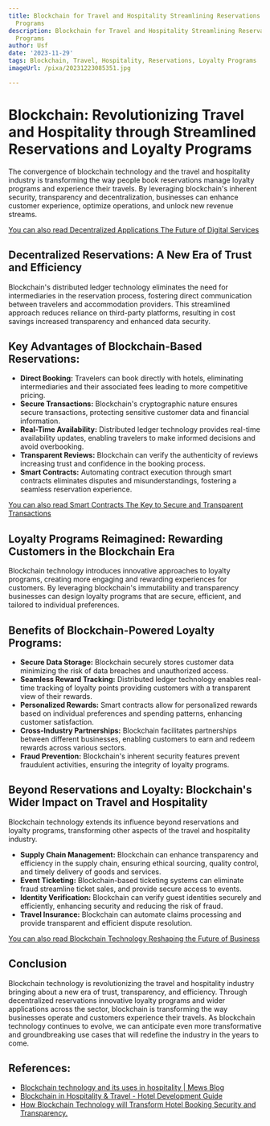 ```yaml
---
title: Blockchain for Travel and Hospitality Streamlining Reservations and Loyalty
  Programs
description: Blockchain for Travel and Hospitality Streamlining Reservations and Loyalty
  Programs
author: Usf
date: '2023-11-29'
tags: Blockchain, Travel, Hospitality, Reservations, Loyalty Programs
imageUrl: /pixa/20231223085351.jpg

---
```

# Blockchain: Revolutionizing Travel  and Hospitality through Streamlined Reservations and Loyalty Programs

The convergence of blockchain technology and the travel and hospitality industry is transforming the way people book reservations manage loyalty programs and  experience  their travels. By leveraging  blockchain's inherent security, transparency and decentralization, businesses can  enhance customer experience, optimize operations, and unlock new revenue streams.

[You can also read Decentralized Applications The Future of Digital Services](Decentralized%20Applications%20The%20Future%20of%20Digital%20Services)


## Decentralized Reservations: A New Era of Trust  and Efficiency

Blockchain's distributed ledger  technology eliminates the need for intermediaries in the reservation process, fostering direct communication between travelers  and accommodation providers.  This streamlined approach reduces reliance  on third-party platforms, resulting in cost savings increased transparency and enhanced data security.

## Key Advantages of Blockchain-Based  Reservations:

-  **Direct Booking:** Travelers can book directly with hotels, eliminating intermediaries  and their  associated fees  leading to more competitive pricing.
- **Secure Transactions:** Blockchain's cryptographic nature ensures secure transactions,  protecting  sensitive customer data and financial  information.
- **Real-Time Availability:** Distributed ledger technology provides real-time  availability updates, enabling travelers to make informed decisions and avoid overbooking.
- **Transparent Reviews:** Blockchain can verify the authenticity of reviews increasing trust and confidence in the booking  process.
- **Smart Contracts:**  Automating contract execution through smart contracts eliminates disputes and misunderstandings, fostering a seamless reservation experience.

[You can also read Smart Contracts The Key to  Secure  and  Transparent Transactions](Smart%20Contracts%20The%20Key%20to%20Secure%20and%20Transparent%20Transactions)


## Loyalty Programs Reimagined: Rewarding Customers  in the Blockchain Era

Blockchain technology introduces innovative approaches to loyalty programs, creating more engaging and  rewarding experiences for customers.  By leveraging blockchain's immutability and transparency businesses can design loyalty programs that  are secure, efficient, and tailored to individual preferences.

## Benefits  of Blockchain-Powered Loyalty Programs:

- **Secure Data Storage:** Blockchain securely stores customer data minimizing the risk  of data breaches and unauthorized access.
- **Seamless Reward Tracking:** Distributed  ledger technology  enables real-time tracking of  loyalty points providing  customers with a transparent view of their  rewards.
- **Personalized Rewards:** Smart contracts allow for personalized rewards based on individual  preferences and spending patterns, enhancing customer satisfaction.
- **Cross-Industry Partnerships:** Blockchain facilitates partnerships between different businesses, enabling customers to earn and redeem rewards across various sectors.
- **Fraud Prevention:** Blockchain's inherent security features prevent fraudulent activities, ensuring the integrity of loyalty programs.

## Beyond Reservations and Loyalty: Blockchain's Wider Impact  on Travel and Hospitality

Blockchain technology extends its influence  beyond reservations and loyalty programs, transforming other aspects of the travel and hospitality  industry.

-  **Supply Chain Management:** Blockchain can enhance transparency and efficiency in the  supply chain, ensuring ethical sourcing, quality control, and timely delivery of goods and services.
- **Event Ticketing:**  Blockchain-based ticketing systems can eliminate fraud streamline ticket sales, and provide secure  access to events.
- **Identity Verification:** Blockchain can verify guest  identities securely and efficiently, enhancing security and reducing the risk of fraud.
- **Travel Insurance:** Blockchain  can  automate claims processing and provide transparent and efficient dispute resolution.

[You can also read Blockchain Technology  Reshaping the Future of Business](Blockchain%20Technology%20Reshaping%20the%20Future%20of%20Business)


## Conclusion

Blockchain technology is revolutionizing the travel  and hospitality industry  bringing about a new era of trust, transparency, and efficiency. Through decentralized reservations innovative loyalty programs  and wider applications across the sector, blockchain is transforming the way businesses operate and customers experience their travels. As blockchain technology continues to evolve, we can  anticipate even more transformative and groundbreaking use cases  that will redefine the industry in the years  to come.

## References:
- [Blockchain technology and its uses in hospitality | Mews Blog](https://www.mews.com/en/blog/blockchain-for-hotels)
- [Blockchain in Hospitality & Travel - Hotel Development Guide](https://hoteldevelopmentguide.com/blockchain-in-hospitality-travel/)
- [How Blockchain Technology will Transform Hotel Booking Security and Transparency.](https://www.linkedin.com/pulse/how-blockchain-technology-transform-hotel-booking-security-rai)
